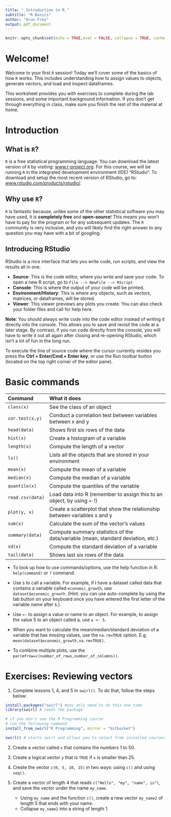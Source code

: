 ```yaml
---
title: "_Introduction to R_"
subtitle: "R Basics"
author: "Arun Frey"
output: pdf_document
---
```


```r
knitr::opts_chunk$set(echo = TRUE,eval = FALSE, collapse = TRUE, cache = TRUE)
```

# Welcome!

Welcome to your first `R` session! Today we'll cover some of the basics of how `R` works. This includes understanding how to assign values to objects, generate vectors, and load and inspect dataframes. 

This worksheet provides you with exercises to complete during the lab sessions, and some important background information. If you don't get through everything in class, make sure you finish the rest of the material at home. 


# Introduction

## What is `R`?

`R` is a free statistical programming language. You can download the latest version of `R` by visiting: [www.r-project.org](https://www.r-project.org). For this course, we will be running `R` in the integrated development environment (IDE) "RStudio". To download and setup the most recent version of RStudio, go to: [www.rstudio.com/products/rstudio/](https://www.rstudio.com/products/rstudio/).

## Why use `R`?

`R` is fantastic because, unlike some of the other statistical software you may have used, it is **completely free** and **open-source**! This means you won't have to pay for the program or for any subsequent updates. The `R` community is very inclusive, and you will likely find the right answer to any question you may have with a bit of googling.

## Introducing RStudio

RStudio is a nice interface that lets you write code, run scripts, and view the results all in one.

-   **Source**: This is the code editor, where you write and save your code. To open a new R script, go to `File --> NewFile --> RScript`
-   **Console**: This is where the output of your code will be printed.
-   **Environment/History**: This is where any objects, such as vectors, matrices, or dataframes, will be stored.
-   **Viewer**: This viewer previews any plots you create. You can also check your folder files and call for help here.  

**Note**: You should always write code into the code editor instead of writing it directly into the console. This allows you to save and revisit the code at a later stage. By contrast, if you run code directly from the console, you will have to write it out all again after closing and re-opening RStudio, which isn't a lot of fun in the long run.

To execute the line of source code where the cursor currently resides you press the **Ctrl + Enter/Cmd + Enter key**, or use the Run toolbar button (located on the top right corner of the editor pane).

# Basic commands
| **Command**       |   **What it does**                                             |
|:------------------|:---------------------------------------------------------------|
| `class(x)`          |   See the class of an object                                   |
| `cor.test(x,y)`     |   Conduct a correlation test between variables between x and y |
| `head(data)`        |   Shows first six rows of the data                             |
| `hist(x)`           |   Create a histogram of a variable                             |
| `length(x)`         |   Compute the length of a vector                               |
| `ls()`              |   Lists all the objects that are stored in your environment    |
| `mean(x)`           |   Compute the mean of a variable                               |
| `median(x)`         |   Compute the median of a variable                             |
| `quantile(x)`       |   Compute the quantiles of the variable                        |
| `read.csv(data)`    |   Load data into R (remember to assign this to an object, by using `<-`!) |
| `plot(y, x)`        |   Create a scatterplot that show the relationship between variables x and y
| `sum(x)`            |   Calculate the sum of the vector’s values                     |
| `summary(data)`     |   Compute summary statistics of the data/variable (mean, standard deviation, etc.)              |
| `sd(x)`             |    Compute the standard deviation of a variable                 |
| `tail(data)`        |   Shows last six rows of the data                              |


- To look up how to use commands/options, use the help function in R: `help(command)` or `?` command.

- Use `$` to call a variable. For example, if I have a dataset called data that contains a variable called `economic_growth`, use `dataset$economic_growth`. (Hint: you can use auto-complete by using the tab button on your keyboard once you have entered the first letter of the variable name after `$`.)

- Use `<-` to assign a value or name to an object. For example, to assign the value 5 to an object called a, use `a <- 5`.

- When you want to calculate the mean/median/standard deviation of a variable that has missing
values, use the `na.rm=TRUE` option. E.g. `mean(dataset$economic_growth,na.rm=TRUE)`.

- To combine multiple plots, use the `par(mfrow=c(number_of_rows,number_of_columns))`.

\newpage


# Exercises:  Reviewing vectors  

1. Complete lessons 1, 4, and 5 in `swirl()`. To do that, follow the steps below: 

```r
install.packages("swirl") #you only need to do this one time
library(swirl) # loads the package

# if you don't see the R Programming course
# run the following command
install_from_swirl("R Programming", mirror = "bitbucket")

swirl() # starts swirl and allows you to select from installed courses. 
```

2. Create a vector called `x` that contains the numbers 1 to 50. 

3. Create a logical vector `y` that is `TRUE` if `x` is smaller than 25. 

4. Create the vector `c(0, 5, 10, 15)` in two ways: using `c()` and using `seq()`. 

5. Create a vector of length 4 that reads  `c("Hello", "my", "name", is")`, and save the vector under the name `my_name`.
      - Using `my_name` and the function `c()`, create a new vector `my_name2` of length 5 that ends with your name.
      - Collapse `my_name2` into a string of length 1.

